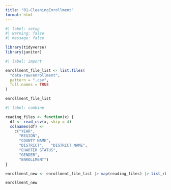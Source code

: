```yaml
---
title: "01-CleaningEnrollment"
format: html
---
```


```r
#| label: setup
#| warning: false
#| message: false

library(tidyverse)
library(janitor)
```

```r
#| label: import

enrollment_file_list <- list.files(
  "data-raw/enrollment",
  pattern = ".csv",
  full.names = TRUE
)

enrollment_file_list
```

```r
#| label: combine

reading_files <- function(x) {
  df <- read_csv(x, skip = 4)
  colnames(df) <-
    c("YEAR",	
      "REGION",	
      "COUNTY NAME",	
      "DISTRICT",	"DISTRICT NAME",	
      "CHARTER STATUS",	
      "GENDER",	
      "ENROLLMENT")
}

enrollment_new <- enrollment_file_list |> map(reading_files) |> list_rbind() |> clean_names()

enrollment_new
```


```r
```


